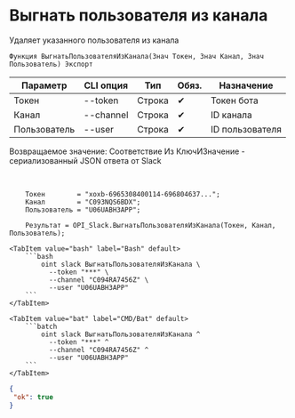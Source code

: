 ﻿---
sidebar_position: 8
description: Выгнать пользователя из канала и другие функции для работы с Slack в Открытом пакете интеграций - бесплатной open-source библиотеке интеграций для 1С:Предприятие 8, OneScript и CLI
keywords: [1C, 1С, 1С:Предприятие, 1С:Предприятие 8.3, API, Интеграция, Сервисы, Обмен, OneScript, CLI, Slack]
---


# Выгнать пользователя из канала
 Удаляет указанного пользователя из канала



`Функция ВыгнатьПользователяИзКанала(Знач Токен, Знач Канал, Знач Пользователь) Экспорт`

  | Параметр | CLI опция | Тип | Обяз. | Назначение |
  |-|-|-|-|-|
  | Токен | --token | Строка | &#x2714; | Токен бота |
  | Канал | --channel | Строка | &#x2714; | ID канала |
  | Пользователь | --user | Строка | &#x2714; | ID пользователя |

  
  Возвращаемое значение:   Соответствие Из КлючИЗначение - сериализованный JSON ответа от Slack

<br/>




```bsl title="Пример использования для 1С:Предприятие/OneScript"
    Токен        = "xoxb-6965308400114-696804637...";
    Канал        = "C093NQS6BDX";
    Пользователь = "U06UABH3APP";

    Результат = OPI_Slack.ВыгнатьПользователяИзКанала(Токен, Канал, Пользователь);
```
    

 <Tabs>
  
    <TabItem value="bash" label="Bash" default>
        ```bash
            oint slack ВыгнатьПользователяИзКанала \
              --token "***" \
              --channel "C094RA7456Z" \
              --user "U06UABH3APP"
        ```
    </TabItem>
  
    <TabItem value="bat" label="CMD/Bat" default>
        ```batch
            oint slack ВыгнатьПользователяИзКанала ^
              --token "***" ^
              --channel "C094RA7456Z" ^
              --user "U06UABH3APP"
        ```
    </TabItem>
</Tabs>


```json title="Результат"
{
 "ok": true
}
```

